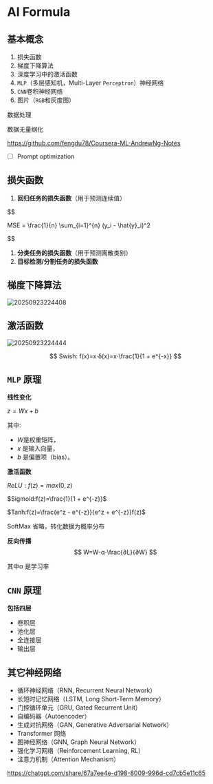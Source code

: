 # AI Formula

## 基本概念

1. 损失函数
2. 梯度下降算法
3. 深度学习中的激活函数
4. `MLP`（多层感知机，Multi-Layer `Perceptron`）神经网络
5. `CNN`卷积神经网络
6. 图片（`RGB`和灰度图）

数据处理

数据无量纲化

https://github.com/fengdu78/Coursera-ML-AndrewNg-Notes

- [ ]  Prompt optimization


## 损失函数

1. **回归任务的损失函数**（用于预测连续值）

$$

MSE = \frac{1}{n} \sum_{i=1}^{n} (y_i - \hat{y}_i)^2

$$

1. **分类任务的损失函数**（用于预测离散类别）
2. **目标检测/分割任务的损失函数**

## 梯度下降算法

![20250923224408](https://s2.loli.net/2025/09/23/XrHBGJgT4PtVpRn.png)

## **激活函数**

![20250923224444](https://s2.loli.net/2025/09/23/v359tc2lEYnyF8k.png)

$$
Swish: f(x)=x⋅δ(x)=x⋅\frac{1}{1 + e^{-x}}
$$

## `MLP` 原理

**线性变化** 

$z=Wx+b$

其中:

- $W$是权重矩阵，
- $x$ 是输入向量，
- $b$ 是偏置项（bias）。

**激活函数**

$ReLU:f(z)=max(0,z)$

$Sigmoid:f(z)=\frac{1}{1 + e^{-z}}$

$Tanh:f(z)=\frac{e^z - e^{-z}}{e^z + e^{-z}}f(z)$

SoftMax 省略，转化数据为概率分布

**反向传播**
$$
W=W-α⋅\frac{∂L}{∂W}
$$

其中α 是学习率

## `CNN` 原理

**包括四层**

- 卷积层
- 池化层
- 全连接层
- 输出层

## 其它神经网络

- 循环神经网络（RNN, Recurrent Neural Network）
- 长短时记忆网络（LSTM, Long Short-Term Memory）
- 门控循环单元（GRU, Gated Recurrent Unit）
- 自编码器（Autoencoder）
- 生成对抗网络（GAN, Generative Adversarial Network）
- Transformer 网络
- 图神经网络（GNN, Graph Neural Network）
- 强化学习网络（Reinforcement Learning, RL）
- 注意力机制（Attention Mechanism）

https://chatgpt.com/share/67a7ee4e-d198-8009-996d-cd7cb5e11c65



<TailProtocal />
